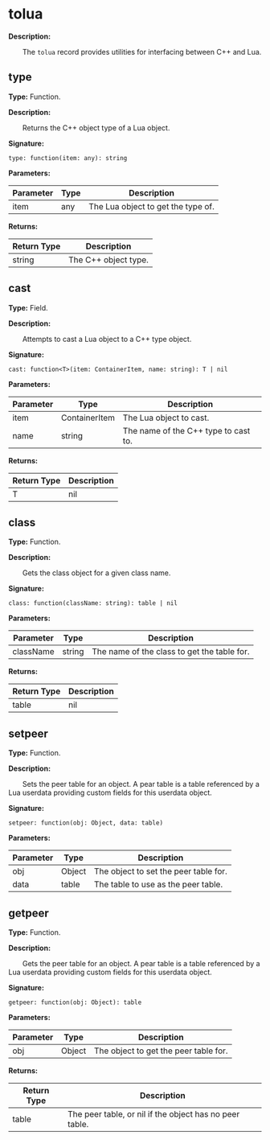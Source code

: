 
# tolua

**Description:**

&emsp;&emsp;The `tolua` record provides utilities for interfacing between C++ and Lua.

## type

**Type:** Function.

**Description:**

&emsp;&emsp;Returns the C++ object type of a Lua object.

**Signature:**
```tl
type: function(item: any): string
```

**Parameters:**

| Parameter | Type | Description |
| --- | --- | --- |
| item | any | The Lua object to get the type of. |

**Returns:**

| Return Type | Description |
| --- | --- |
| string | The C++ object type. |

## cast

**Type:** Field.

**Description:**

&emsp;&emsp;Attempts to cast a Lua object to a C++ type object.

**Signature:**
```tl
cast: function<T>(item: ContainerItem, name: string): T | nil
```

**Parameters:**

| Parameter | Type | Description |
| --- | --- | --- |
| item | ContainerItem | The Lua object to cast. |
| name | string | The name of the C++ type to cast to. |

**Returns:**

| Return Type | Description |
| --- | --- |
| T|nil | The cast object, or `nil` if the cast fails. |

## class

**Type:** Function.

**Description:**

&emsp;&emsp;Gets the class object for a given class name.

**Signature:**
```tl
class: function(className: string): table | nil
```

**Parameters:**

| Parameter | Type | Description |
| --- | --- | --- |
| className | string | The name of the class to get the table for. |

**Returns:**

| Return Type | Description |
| --- | --- |
| table|nil | The class table, or `nil` if the class does not exist. |

## setpeer

**Type:** Function.

**Description:**

&emsp;&emsp;Sets the peer table for an object. A pear table is a table referenced by a Lua userdata providing custom fields for this userdata object.

**Signature:**
```tl
setpeer: function(obj: Object, data: table)
```

**Parameters:**

| Parameter | Type | Description |
| --- | --- | --- |
| obj | Object | The object to set the peer table for. |
| data | table | The table to use as the peer table. |

## getpeer

**Type:** Function.

**Description:**

&emsp;&emsp;Gets the peer table for an object. A pear table is a table referenced by a Lua userdata providing custom fields for this userdata object.

**Signature:**
```tl
getpeer: function(obj: Object): table
```

**Parameters:**

| Parameter | Type | Description |
| --- | --- | --- |
| obj | Object | The object to get the peer table for. |

**Returns:**

| Return Type | Description |
| --- | --- |
| table | The peer table, or nil if the object has no peer table. |